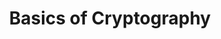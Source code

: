---
type: general
credit:
- Sam Ruggerio
featured: false
location: Zoom
recording: 'https://youtu.be/ur1uZMt8EKc'
slides: crypto.pdf
tags:
- crypto
- substitution ciphers
- frequency analysis
- xor
- symmetric encryption
- asymmetric encryption
- rsa
- cyberchef
- pycrypto
time_start: 2021-03-11T18:00:00.000000-06:00
title: Basics of Cryptography
week_number: 6
---
